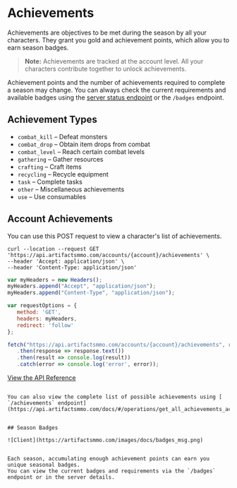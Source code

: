 # Achievements

Achievements are objectives to be met during the season by all your characters. They grant you gold and achievement points, which allow you to earn season badges.


> **Note:** Achievements are tracked at the account level. All your characters contribute together to unlock achievements.

Achievement points and the number of achievements required to complete a season may change. You can always check the current requirements and available badges using the [server status endpoint](/api_guide/openapi_spec) or the `/badges` endpoint.

## Achievement Types

- `combat_kill` – Defeat monsters
- `combat_drop` – Obtain item drops from combat
- `combat_level` – Reach certain combat levels
- `gathering` – Gather resources
- `crafting` – Craft items
- `recycling` – Recycle equipment
- `task` – Complete tasks
- `other` – Miscellaneous achievements
- `use` – Use consumables

## Account Achievements

You can use this POST request to view a character's list of achievements.

```http filename="cURL" copy
curl --location --request GET 'https://api.artifactsmmo.com/accounts/{account}/achievements' \
--header 'Accept: application/json' \
--header 'Content-Type: application/json'
```
```js filename="Javascript" copy
var myHeaders = new Headers();
myHeaders.append("Accept", "application/json");
myHeaders.append("Content-Type", "application/json");

var requestOptions = {
   method: 'GET',
   headers: myHeaders,
   redirect: 'follow'
}; 

fetch("https://api.artifactsmmo.com/accounts/{account}/achievements", requestOptions)
   .then(response => response.text())
   .then(result => console.log(result))
   .catch(error => console.log('error', error));
```

[View the API Reference](https://api.artifactsmmo.com/docs/#/operations/get_account_achievements_accounts__account__achievements_get)
```

You can also view the complete list of possible achievements using [ `/achievements` endpoint](https://api.artifactsmmo.com/docs/#/operations/get_all_achievements_achievements_get).


## Season Badges

![Client](https://artifactsmmo.com/images/docs/badges_msg.png)


Each season, accumulating enough achievement points can earn you unique seasonal badges.  
You can view the current badges and requirements via the `/badges` endpoint or in the server details.
